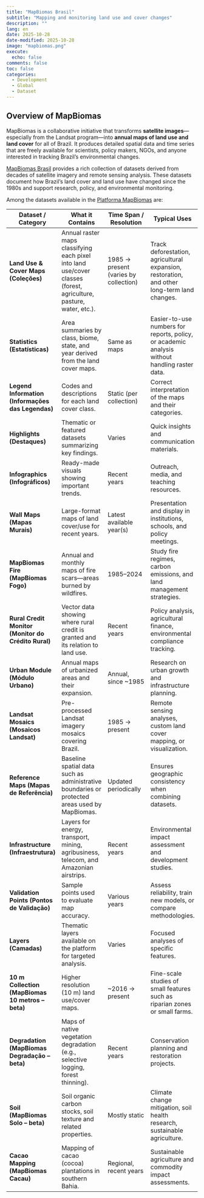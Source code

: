 ```yaml
---
title: "MapBiomas Brasil"
subtitle: "Mapping and monitoring land use and cover changes"
description: ""
lang: en
date: 2025-10-28
date-modified: 2025-10-28
image: "mapbiomas.png"
execute:
  echo: false
comments: false
toc: false
categories:
  - Development
  - Global
  - Dataset
---
```



## Overview of MapBiomas



MapBiomas is a collaborative initiative that transforms **satellite images**—especially from the Landsat program—into **annual maps of land use and land cover** for all of Brazil. It produces detailed spatial data and time series that are freely available for scientists, policy makers, NGOs, and anyone interested in tracking Brazil’s environmental changes.

[MapBiomas Brasil](https://brasil.mapbiomas.org/downloads/) provides a rich collection of datasets derived from decades of satellite imagery and remote sensing analysis. These datasets document how Brazil’s land cover and land use have changed since the 1980s and support research, policy, and environmental monitoring.



Among the datasets available in the [Platforma MapBiomas](https://plataforma.brasil.mapbiomas.org/) are:

| Dataset / Category | What it Contains | Time Span / Resolution | Typical Uses |
|--------------------|------------------|------------------------|-------------|
| **Land Use & Cover Maps (Coleções)** | Annual raster maps classifying each pixel into land use/cover classes (forest, agriculture, pasture, water, etc.). | 1985 → present (varies by collection) | Track deforestation, agricultural expansion, restoration, and other long-term land changes. |
| **Statistics (Estatísticas)** | Area summaries by class, biome, state, and year derived from the land cover maps. | Same as maps | Easier-to-use numbers for reports, policy, or academic analysis without handling raster data. |
| **Legend Information (Informações das Legendas)** | Codes and descriptions for each land cover class. | Static (per collection) | Correct interpretation of the maps and their categories. |
| **Highlights (Destaques)** | Thematic or featured datasets summarizing key findings. | Varies | Quick insights and communication materials. |
| **Infographics (Infográficos)** | Ready-made visuals showing important trends. | Recent years | Outreach, media, and teaching resources. |
| **Wall Maps (Mapas Murais)** | Large-format maps of land cover/use for recent years. | Latest available year(s) | Presentation and display in institutions, schools, and policy meetings. |
| **MapBiomas Fire (MapBiomas Fogo)** | Annual and monthly maps of fire scars—areas burned by wildfires. | 1985–2024 | Study fire regimes, carbon emissions, and land management strategies. |
| **Rural Credit Monitor (Monitor do Crédito Rural)** | Vector data showing where rural credit is granted and its relation to land use. | Recent years | Policy analysis, agricultural finance, environmental compliance tracking. |
| **Urban Module (Módulo Urbano)** | Annual maps of urbanized areas and their expansion. | Annual, since ~1985 | Research on urban growth and infrastructure planning. |
| **Landsat Mosaics (Mosaicos Landsat)** | Pre-processed Landsat imagery mosaics covering Brazil. | 1985 → present | Remote sensing analyses, custom land cover mapping, or visualization. |
| **Reference Maps (Mapas de Referência)** | Baseline spatial data such as administrative boundaries or protected areas used by MapBiomas. | Updated periodically | Ensures geographic consistency when combining datasets. |
| **Infrastructure (Infraestrutura)** | Layers for energy, transport, mining, agribusiness, telecom, and Amazonian airstrips. | Recent years | Environmental impact assessment and development studies. |
| **Validation Points (Pontos de Validação)** | Sample points used to evaluate map accuracy. | Various years | Assess reliability, train new models, or compare methodologies. |
| **Layers (Camadas)** | Thematic layers available on the platform for targeted analysis. | Varies | Focused analyses of specific features. |
| **10 m Collection (MapBiomas 10 metros – beta)** | Higher resolution (10 m) land use/cover maps. | ~2016 → present | Fine-scale studies of small features such as riparian zones or small farms. |
| **Degradation (MapBiomas Degradação – beta)** | Maps of native vegetation degradation (e.g., selective logging, forest thinning). | Recent years | Conservation planning and restoration projects. |
| **Soil (MapBiomas Solo – beta)** | Soil organic carbon stocks, soil texture and related properties. | Mostly static | Climate change mitigation, soil health research, sustainable agriculture. |
| **Cacao Mapping (MapBiomas Cacau)** | Mapping of cacao (cocoa) plantations in southern Bahia. | Regional, recent years | Sustainable agriculture and commodity impact assessments. |


